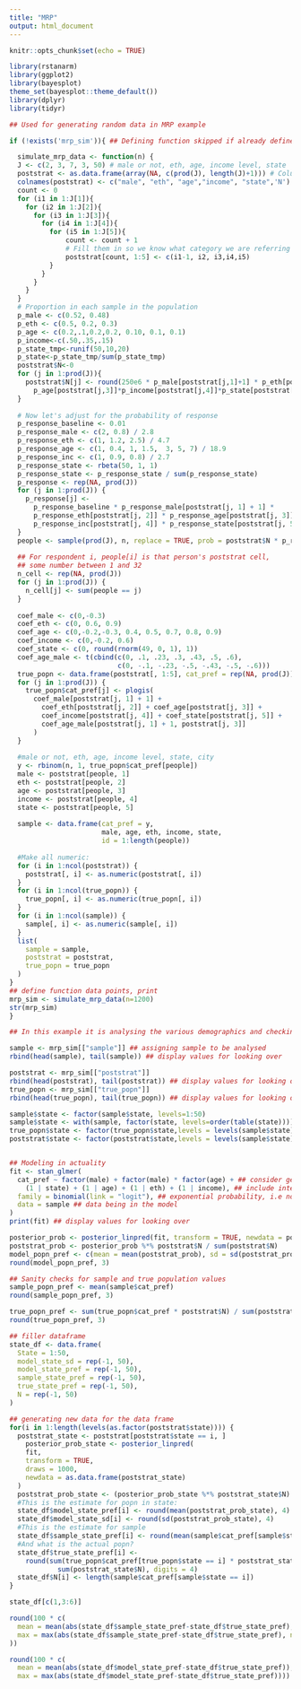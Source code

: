 ---
title: "MRP"
output: html_document
---

```{r setup, include=FALSE}
knitr::opts_chunk$set(echo = TRUE)
```

```{r depenencies}
library(rstanarm)
library(ggplot2)
library(bayesplot)
theme_set(bayesplot::theme_default())
library(dplyr)
library(tidyr)

## Used for generating random data in MRP example

if (!exists('mrp_sim')){ ## Defining function skipped if already defined

  simulate_mrp_data <- function(n) {
  J <- c(2, 3, 7, 3, 50) # male or not, eth, age, income level, state
  poststrat <- as.data.frame(array(NA, c(prod(J), length(J)+1))) # Columns of post-strat matrix, plus one for size
  colnames(poststrat) <- c("male", "eth", "age","income", "state",'N')
  count <- 0
  for (i1 in 1:J[1]){
    for (i2 in 1:J[2]){
      for (i3 in 1:J[3]){
        for (i4 in 1:J[4]){
          for (i5 in 1:J[5]){
              count <- count + 1
              # Fill them in so we know what category we are referring to
              poststrat[count, 1:5] <- c(i1-1, i2, i3,i4,i5) 
          }
        }
      }
    }
  }
  # Proportion in each sample in the population
  p_male <- c(0.52, 0.48)
  p_eth <- c(0.5, 0.2, 0.3)
  p_age <- c(0.2,.1,0.2,0.2, 0.10, 0.1, 0.1)
  p_income<-c(.50,.35,.15)
  p_state_tmp<-runif(50,10,20)
  p_state<-p_state_tmp/sum(p_state_tmp)
  poststrat$N<-0
  for (j in 1:prod(J)){
    poststrat$N[j] <- round(250e6 * p_male[poststrat[j,1]+1] * p_eth[poststrat[j,2]] *
      p_age[poststrat[j,3]]*p_income[poststrat[j,4]]*p_state[poststrat[j,5]]) #Adjust the N to be the number observed in each category in each group
  }
  
  # Now let's adjust for the probability of response
  p_response_baseline <- 0.01
  p_response_male <- c(2, 0.8) / 2.8
  p_response_eth <- c(1, 1.2, 2.5) / 4.7
  p_response_age <- c(1, 0.4, 1, 1.5,  3, 5, 7) / 18.9
  p_response_inc <- c(1, 0.9, 0.8) / 2.7
  p_response_state <- rbeta(50, 1, 1)
  p_response_state <- p_response_state / sum(p_response_state)
  p_response <- rep(NA, prod(J))
  for (j in 1:prod(J)) {
    p_response[j] <-
      p_response_baseline * p_response_male[poststrat[j, 1] + 1] *
      p_response_eth[poststrat[j, 2]] * p_response_age[poststrat[j, 3]] *
      p_response_inc[poststrat[j, 4]] * p_response_state[poststrat[j, 5]]
  }
  people <- sample(prod(J), n, replace = TRUE, prob = poststrat$N * p_response)
  
  ## For respondent i, people[i] is that person's poststrat cell,
  ## some number between 1 and 32
  n_cell <- rep(NA, prod(J))
  for (j in 1:prod(J)) {
    n_cell[j] <- sum(people == j)
  }
  
  coef_male <- c(0,-0.3)
  coef_eth <- c(0, 0.6, 0.9)
  coef_age <- c(0,-0.2,-0.3, 0.4, 0.5, 0.7, 0.8, 0.9)
  coef_income <- c(0,-0.2, 0.6)
  coef_state <- c(0, round(rnorm(49, 0, 1), 1))
  coef_age_male <- t(cbind(c(0, .1, .23, .3, .43, .5, .6),
                           c(0, -.1, -.23, -.5, -.43, -.5, -.6)))
  true_popn <- data.frame(poststrat[, 1:5], cat_pref = rep(NA, prod(J)))
  for (j in 1:prod(J)) {
    true_popn$cat_pref[j] <- plogis(
      coef_male[poststrat[j, 1] + 1] +
        coef_eth[poststrat[j, 2]] + coef_age[poststrat[j, 3]] +
        coef_income[poststrat[j, 4]] + coef_state[poststrat[j, 5]] +
        coef_age_male[poststrat[j, 1] + 1, poststrat[j, 3]]
      )
  }
  
  #male or not, eth, age, income level, state, city
  y <- rbinom(n, 1, true_popn$cat_pref[people])
  male <- poststrat[people, 1]
  eth <- poststrat[people, 2]
  age <- poststrat[people, 3]
  income <- poststrat[people, 4]
  state <- poststrat[people, 5]
  
  sample <- data.frame(cat_pref = y, 
                       male, age, eth, income, state, 
                       id = 1:length(people))
  
  #Make all numeric:
  for (i in 1:ncol(poststrat)) {
    poststrat[, i] <- as.numeric(poststrat[, i])
  }
  for (i in 1:ncol(true_popn)) {
    true_popn[, i] <- as.numeric(true_popn[, i])
  }
  for (i in 1:ncol(sample)) {
    sample[, i] <- as.numeric(sample[, i])
  }
  list(
    sample = sample,
    poststrat = poststrat,
    true_popn = true_popn
  )
}
## define function data points, print
mrp_sim <- simulate_mrp_data(n=1200)
str(mrp_sim)
}
```

```{r manipulation}
## In this example it is analysing the various demographics and checking to see cat preference

sample <- mrp_sim[["sample"]] ## assigning sample to be analysed
rbind(head(sample), tail(sample)) ## display values for looking over

poststrat <- mrp_sim[["poststrat"]]
rbind(head(poststrat), tail(poststrat)) ## display values for looking over
true_popn <- mrp_sim[["true_popn"]]
rbind(head(true_popn), tail(true_popn)) ## display values for looking over

sample$state <- factor(sample$state, levels=1:50)
sample$state <- with(sample, factor(state, levels=order(table(state))))
true_popn$state <- factor(true_popn$state,levels = levels(sample$state))
poststrat$state <- factor(poststrat$state,levels = levels(sample$state))


## Modeling in actuality
fit <- stan_glmer(
  cat_pref ~ factor(male) + factor(male) * factor(age) + ## consider gender, as well as differences between ages for that gender
    (1 | state) + (1 | age) + (1 | eth) + (1 | income), ## include intercepts in the cells based on data we have, but are not using 
  family = binomial(link = "logit"), ## exponential probability, i.e no one demo will ever vote 100% one way
  data = sample ## data being in the model
)
print(fit) ## display values for looking over

posterior_prob <- posterior_linpred(fit, transform = TRUE, newdata = poststrat)
poststrat_prob <- posterior_prob %*% poststrat$N / sum(poststrat$N)
model_popn_pref <- c(mean = mean(poststrat_prob), sd = sd(poststrat_prob))
round(model_popn_pref, 3)

## Sanity checks for sample and true population values
sample_popn_pref <- mean(sample$cat_pref)
round(sample_popn_pref, 3)

true_popn_pref <- sum(true_popn$cat_pref * poststrat$N) / sum(poststrat$N)
round(true_popn_pref, 3)

## filler dataframe 
state_df <- data.frame(
  State = 1:50,
  model_state_sd = rep(-1, 50),
  model_state_pref = rep(-1, 50),
  sample_state_pref = rep(-1, 50),
  true_state_pref = rep(-1, 50),
  N = rep(-1, 50)
)

## generating new data for the data frame
for(i in 1:length(levels(as.factor(poststrat$state)))) {
  poststrat_state <- poststrat[poststrat$state == i, ]
    posterior_prob_state <- posterior_linpred(
    fit,
    transform = TRUE,
    draws = 1000,
    newdata = as.data.frame(poststrat_state)
  )
  poststrat_prob_state <- (posterior_prob_state %*% poststrat_state$N) / sum(poststrat_state$N)
  #This is the estimate for popn in state:
  state_df$model_state_pref[i] <- round(mean(poststrat_prob_state), 4)
  state_df$model_state_sd[i] <- round(sd(poststrat_prob_state), 4)
  #This is the estimate for sample
  state_df$sample_state_pref[i] <- round(mean(sample$cat_pref[sample$state == i]), 4)
  #And what is the actual popn?
  state_df$true_state_pref[i] <-
    round(sum(true_popn$cat_pref[true_popn$state == i] * poststrat_state$N) /
            sum(poststrat_state$N), digits = 4)
  state_df$N[i] <- length(sample$cat_pref[sample$state == i])
}

state_df[c(1,3:6)]

round(100 * c(
  mean = mean(abs(state_df$sample_state_pref-state_df$true_state_pref), na.rm = TRUE),
  max = max(abs(state_df$sample_state_pref-state_df$true_state_pref), na.rm = TRUE)
))

round(100 * c(
  mean = mean(abs(state_df$model_state_pref-state_df$true_state_pref)),
  max = max(abs(state_df$model_state_pref-state_df$true_state_pref))))

```
